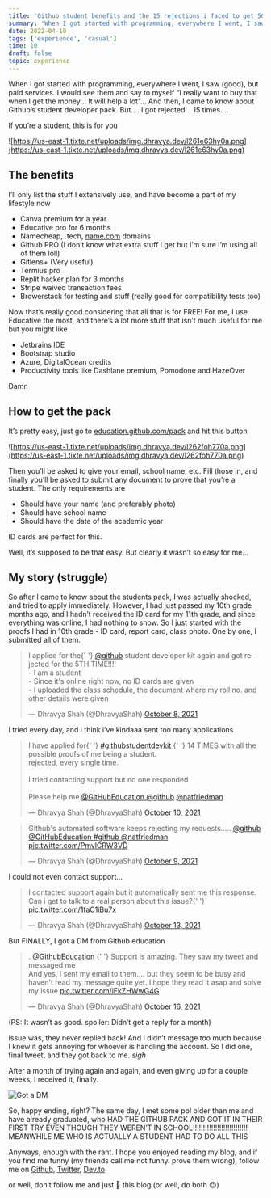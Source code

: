 ```yaml
---
title: 'Github student benefits and the 15 rejections i faced to get 50+ services, for free.'
summary: 'When I got started with programming, everywhere I went, I saw (good), but paid services. I would see them and say to myself “I really want to buy that when I get the money... It will help a lot”... And then, I came to know about Github’s student developer pack. But.... I got rejected... 15 times....'
date: 2022-04-19
tags: ['experience', 'casual']
time: 10
draft: false
topic: experience
---
```


When I got started with programming, everywhere I went, I saw (good), but paid services. I would see them and say to myself “I really want to buy that when I get the money... It will help a lot”... And then, I came to know about Github’s student developer pack. But.... I got rejected... 15 times....

If you’re a student, this is for you

![https://us-east-1.tixte.net/uploads/img.dhravya.dev/l261e63hy0a.png](https://us-east-1.tixte.net/uploads/img.dhravya.dev/l261e63hy0a.png)

## The benefits

I’ll only list the stuff I extensively use, and have become a part of my lifestyle now

- Canva premium for a year
- Educative pro for 6 months
- Namecheap, .tech, [name.com](http://name.com) domains
- Github PRO (I don’t know what extra stuff I get but I’m sure I’m using all of them loll)
- Gitlens+ (Very useful)
- Termius pro
- Replit hacker plan for 3 months
- Stripe waived transaction fees
- Browerstack for testing and stuff (really good for compatibility tests too)

Now that’s really good considering that all that is for FREE! For me, I use Educative the most, and there’s a lot more stuff that isn’t much useful for me but you might like

- Jetbrains IDE
- Bootstrap studio
- Azure, DigitalOcean credits
- Productivity tools like Dashlane premium, Pomodone and HazeOver

Damn

## How to get the pack

It’s pretty easy, just go to [education.github.com/pack](http://education.github.com/pack) and hit this button

![https://us-east-1.tixte.net/uploads/img.dhravya.dev/l262foh770a.png](https://us-east-1.tixte.net/uploads/img.dhravya.dev/l262foh770a.png)

Then you’ll be asked to give your email, school name, etc. Fill those in, and finally you’ll be asked to submit any document to prove that you’re a student. The only requirements are

- Should have your name (and preferably photo)
- Should have school name
- Should have the date of the academic year

ID cards are perfect for this.

Well, it’s supposed to be that easy. But clearly it wasn’t so easy for me...

## My story (struggle)

So after I came to know about the students pack, I was actually shocked, and tried to apply immediately. However, I had just passed my 10th grade months ago, and I hadn’t received the ID card for my 11th grade, and since everything was online, I had nothing to show. So I just started with the proofs I had in 10th grade - ID card, report card, class photo. One by one, I submitted all of them.

<blockquote class='twitter-tweet'>
  <p lang='en' dir='ltr'>
    I applied for the{' '}
    <a href='https://twitter.com/github?ref_src=twsrc%5Etfw'>@github</a> student
    developer kit again and got rejected for the 5TH TIME!!!!
    <br />- I am a student
    <br />- Since it&#39;s online right now, no ID cards are given
    <br />- I uploaded the class schedule, the document where my roll no. and other
    details were given
  </p>
  &mdash; Dhravya Shah (@DhravyaShah) <a href='https://twitter.com/DhravyaShah/status/1446357541202509827?ref_src=twsrc%5Etfw'>
    October 8, 2021
  </a>
</blockquote> <script
  async
  src='https://platform.twitter.com/widgets.js'
  charset='utf-8'
></script>

I tried every day, and i think i’ve kindaaa sent too many applications

<blockquote class='twitter-tweet'>
  <p lang='en' dir='ltr'>
    I have applied for{' '}
    <a href='https://twitter.com/hashtag/githubstudentdevkit?src=hash&amp;ref_src=twsrc%5Etfw'>
      #githubstudentdevkit
    </a>{' '}
    14 TIMES with all the possible proofs of me being a student.
    <br />
    rejected, every single time.
    <br />
    <br />I tried contacting support but no one responded
    <br />
    <br />
    Please help me <a href='https://twitter.com/GitHubEducation?ref_src=twsrc%5Etfw'>
      @GitHubEducation
    </a> <a href='https://twitter.com/github?ref_src=twsrc%5Etfw'>@github</a> <a href='https://twitter.com/natfriedman?ref_src=twsrc%5Etfw'>@natfriedman</a>
  </p>
  &mdash; Dhravya Shah (@DhravyaShah) <a href='https://twitter.com/DhravyaShah/status/1447147341585084419?ref_src=twsrc%5Etfw'>October 10, 2021</a>
</blockquote> <script
  async
  src='https://platform.twitter.com/widgets.js'
  charset='utf-8'
></script>

<blockquote class='twitter-tweet'>
  <p lang='en' dir='ltr'>
    Github&#39;s automated software keeps rejecting my requests.....
    <a href='https://twitter.com/github?ref_src=twsrc%5Etfw'>@github</a> <a href='https://twitter.com/GitHubEducation?ref_src=twsrc%5Etfw'>
      @GitHubEducation
    </a> <a href='https://twitter.com/hashtag/github?src=hash&amp;ref_src=twsrc%5Etfw'>
      #github
    </a> <a href='https://twitter.com/natfriedman?ref_src=twsrc%5Etfw'>
      @natfriedman
    </a> <a href='https://t.co/PmvlCRW3VD'>pic.twitter.com/PmvlCRW3VD</a>
  </p>
  &mdash; Dhravya Shah (@DhravyaShah) <a href='https://twitter.com/DhravyaShah/status/1446740125501689863?ref_src=twsrc%5Etfw'>October 9, 2021</a>
</blockquote> <script
  async
  src='https://platform.twitter.com/widgets.js'
  charset='utf-8'
></script>

I could not even contact support...

<blockquote class='twitter-tweet'>
  <p lang='en' dir='ltr'>
    I contacted support again but it automatically sent me this response.
    <br />
    Can i get to talk to a real person about this issue?{' '}
    <a href='https://t.co/1faC1iBu7x'>pic.twitter.com/1faC1iBu7x</a>
  </p>
  &mdash; Dhravya Shah (@DhravyaShah) <a href='https://twitter.com/DhravyaShah/status/1448163520944607234?ref_src=twsrc%5Etfw'>October 13, 2021</a>
</blockquote> <script
  async
  src='https://platform.twitter.com/widgets.js'
  charset='utf-8'
></script>

But FINALLY, I got a DM from Github education

<blockquote class='twitter-tweet'>
  <p lang='en' dir='ltr'>
    .
    <a href='https://twitter.com/GitHubEducation?ref_src=twsrc%5Etfw'>
      @GithubEducation
    </a>{' '}
    Support is amazing. They saw my tweet and messaged me
    <br />
    And yes, I sent my email to them.... but they seem to be busy and
    haven&#39;t read my message quite yet. I hope they read it asap and solve my
    issue <a href='https://t.co/iFkZHWwG4G'>pic.twitter.com/iFkZHWwG4G</a>
  </p>
  &mdash; Dhravya Shah (@DhravyaShah) <a href='https://twitter.com/DhravyaShah/status/1449364124744306695?ref_src=twsrc%5Etfw'>October 16, 2021</a>
</blockquote> <script
  async
  src='https://platform.twitter.com/widgets.js'
  charset='utf-8'
></script>

(PS: It wasn’t as good. spoiler: Didn’t get a reply for a month)

Issue was, they never replied back! And I didn’t message too much because I knew it gets annoying for whoever is handling the account. So I did one, final tweet, and they got back to me. _sigh_

After a month of trying again and again, and even giving up for a couple weeks, I received it, finally.

![Got a DM](https://us-east-1.tixte.net/uploads/img.dhravya.dev/1A72.png)

So, happy ending, right? The same day, I met some ppl older than me and have already graduated, who HAD THE GITHUB PACK AND GOT IT IN THEIR FIRST TRY EVEN THOUGH THEY WEREN’T IN SCHOOL!!!!!!!!!!!!!!!!!!!!!!!!!!! MEANWHILE ME WHO IS ACTUALLY A STUDENT HAD TO DO ALL THIS

Anyways, enough with the rant. I hope you enjoyed reading my blog, and if you find me funny (my friends call me not funny. prove them wrong), follow me on [Github](https://github.com/dhravya), [Twitter](https://twitter.com/dhravyashah), [Dev.to](https://dev.to/dhravya)

or well, don’t follow me and just 💖 this blog (or well, do both 😉)
